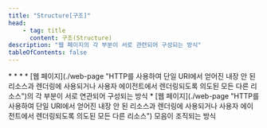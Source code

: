 ```yaml
---
title: "Structure[구조]"
head:
    - tag: title
      content: 구조(Structure)
description: "웹 페이지의 각 부분이 서로 관련되어 구성되는 방식"
tableOfContents: false
---
```


<Badge text="WCAG2" variant="note" size="large" />
* * *
* [웹 페이지](./web-page "HTTP를 사용하여 단일 URI에서 얻어진 내장 안 된 리소스과 렌더링에 사용되거나 사용자 에이전트에서 렌더링되도록 의도된 모든 다른 리소스")의 각 부분이 서로 연관되어 구성되는 방식
* [웹 페이지](./web-page "HTTP를 사용하여 단일 URI에서 얻어진 내장 안 된 리소스과 렌더링에 사용되거나 사용자 에이전트에서 렌더링되도록 의도된 모든 다른 리소스") 모음이 조직되는 방식
